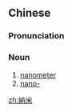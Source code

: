 {{also|纳米}}
==Chinese==
{{zh-forms|s=纳米}}

===Pronunciation===
{{zh-pron
|m=nàmǐ
|c=naap6 mai5
|cat=n
}}

===Noun===
{{zh-noun}}

# [[nanometer]]
# [[nano-]]

[[zh:納米]]